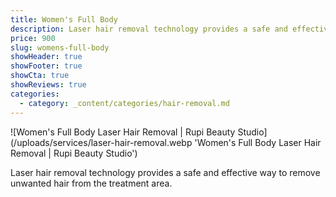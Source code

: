 ```yaml
---
title: Women's Full Body
description: Laser hair removal technology provides a safe and effective way to remove unwanted hair from the treatment area.
price: 900
slug: womens-full-body
showHeader: true
showFooter: true
showCta: true
showReviews: true
categories:
  - category: _content/categories/hair-removal.md
---
```


![Women's Full Body Laser Hair Removal | Rupi Beauty Studio](/uploads/services/laser-hair-removal.webp 'Women's Full Body Laser Hair Removal  | Rupi Beauty Studio')

Laser hair removal technology provides a safe and effective way to remove unwanted hair from the treatment area.
